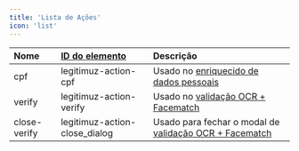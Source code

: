 ```yaml
---
title: 'Lista de Ações'
icon: 'list'
---
```


| Nome | [ID do elemento](https://developer.mozilla.org/pt-BR/docs/Web/HTML/Global_attributes/id) | Descrição |
| :-- | :--- | :-- |
| cpf          | legitimuz-action-cpf | Usado no [enriquecido de dados pessoais](/sdk-reference/legitimuz/enrichment) |
| verify       | legitimuz-action-verify | Usado no [validação OCR + Facematch](/sdk-reference/legitimuz/ocr-facematch) |
| close-verify | legitimuz-action-close_dialog | Usado para fechar o modal de [validação OCR + Facematch](/sdk-reference/legitimuz/ocr-facematch) |

